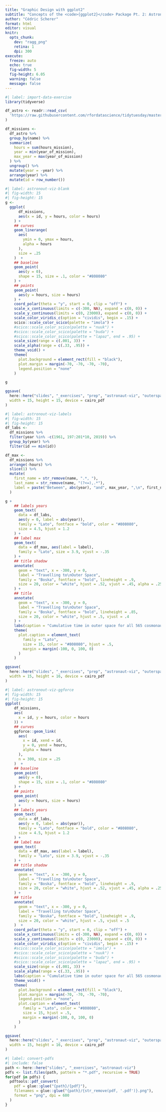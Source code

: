 ```yaml
---
title: "Graphic Design with ggplot2"
subtitle: "Concepts of the <code>{ggplot2}</code> Package Pt. 2: Astronaut Viz Exercise 1"
author: "Cédric Scherer"
format: html
editor: visual
knitr:
  opts_chunk: 
    dev: "ragg_png"
    retina: 1
    dpi: 300
execute:
  freeze: auto
  echo: true
  fig-width: 5
  fig-height: 6.05
  warning: false
  message: false
---
```


```r
#| label: import-data-exercise
library(tidyverse)

df_astro <- readr::read_csv(
  'https://raw.githubusercontent.com/rfordatascience/tidytuesday/master/data/2020/2020-07-14/astronauts.csv'
)

df_missions <-
  df_astro %>% 
  group_by(name) %>% 
  summarize(
    hours = sum(hours_mission),
    year = min(year_of_mission),
    max_year = max(year_of_mission)
  ) %>% 
  ungroup() %>% 
  mutate(year = -year) %>% 
  arrange(year) %>% 
  mutate(id = row_number())
```


```r
#| label: astronout-viz-blank
#| fig-width: 15
#| fig-height: 15
g <- 
  ggplot(
      df_missions,
      aes(x = id, y = hours, color = hours)
    ) +
    ## curves
    geom_linerange(
      aes(
        ymin = 0, ymax = hours,
        alpha = hours
      ),
      size = .25
    )  +
    ## baseline
    geom_point(
      aes(y = 0),  
      shape = 15, size = .1, color = "#808080"
    ) +
    ## points
    geom_point(
      aes(y = hours, size = hours)
    ) +
    coord_polar(theta = "y", start = 0, clip = "off") +
    scale_x_continuous(limits = c(-300, NA), expand = c(0, 0)) +
    scale_y_continuous(limits = c(0, 23000), expand = c(0, 0)) +
    scale_color_viridis_c(option = "cividis", begin = .15) +
    scico::scale_color_scico(palette = "imola") +
    #scico::scale_color_scico(palette = "nuuk") +
    #scico::scale_color_scico(palette = "buda") +
    #scico::scale_color_scico(palette = "lapaz", end = .95) +
    scale_size(range = c(.001, 3)) +
    scale_alpha(range = c(.33, .95)) +
    theme_void() +
    theme(
      plot.background = element_rect(fill = "black"),
      plot.margin = margin(-70, -70, -70, -70),
      legend.position = "none"
    )

g

ggsave(
  here::here("slides", "_exercises", "prep", "astronaut-viz", "outerspace-rstudioconf-blank-imola.pdf"), 
  width = 15, height = 15, device = cairo_pdf
)
```


```r
#| label: astronout-viz-labels
#| fig-width: 15
#| fig-height: 15
df_labs <- 
  df_missions %>% 
  filter(year %in% -c(1961, 197:201*10, 2019)) %>% 
  group_by(year) %>% 
  filter(id == min(id))

df_max <-
  df_missions %>% 
  arrange(-hours) %>% 
  slice(1) %>% 
  mutate(
    first_name = str_remove(name, ".*, "),
    last_name = str_remove(name, "(?<=),.*"),
    label = paste("Between", abs(year), "and", max_year, ",\n", first_name, last_name, "has spent\n", format(hours, big.mark = ','), "hours in space.\nThat's roughly", round(hours / 24, 0), "days!")
  ) 

g +
    ## labels years
    geom_text(
      data = df_labs,
      aes(y = 0, label = abs(year)),
      family = "Lato", fontface = "bold", color = "#808080",
      size = 4.5, hjust = 1.2
    ) +
    ## label max
    geom_text(
      data = df_max, aes(label = label),
      family = "Lato", size = 3.9, vjust = -.35
    ) +
    ## title shadow
    annotate(
      geom = "text", x = -300, y = 0, 
      label = "Travelling to\nOuter Space", 
      family = "Boska", fontface = "bold", lineheight = .9,
      size = 20, color = "white", hjust = .52, vjust = .45, alpha = .25
    ) +
    ## title 
    annotate(
      geom = "text", x = -300, y = 0, 
      label = "Travelling to\nOuter Space", 
      family = "Boska", fontface = "bold", lineheight = .85,
      size = 20, color = "white", hjust = .5, vjust = .4
    ) +
    labs(caption = "Cumulative time in outer space for all 565 cosmonauts and astronauts who participated\nin space missions between April 23, 1961 and January 15, 2020, sorted by the year of their first mission.\n\nGraphic: Cédric Scherer • Data: Stavnichuk & Corlett 2020 (DOI: 10.17632/86tsnnbv2w.1)") +
    theme(
      plot.caption = element_text(
        family = "Lato", 
        size = 15, color = "#808080", hjust = .5,
        margin = margin(-100, 0, 100, 0)
      )
    )

ggsave(
  here::here("slides", "_exercises", "prep", "astronaut-viz", "outerspace-rstudioconf-labels-imola.pdf"), 
  width = 15, height = 16, device = cairo_pdf
)
```


```r
#| label: astronout-viz-ggforce
#| fig-width: 15
#| fig-height: 15
ggplot(
    df_missions,
    aes(
      x = id, y = hours, color = hours
    )) +
    ## curves
    ggforce::geom_link(
      aes(
        x = id, xend = id,
        y = 0, yend = hours,
        alpha = hours
      ),
      n = 300, size = .25
    )  +
    ## baseline
    geom_point(
      aes(y = 0), 
      shape = 15, size = .1, color = "#808080"
    ) +
    ## points
    geom_point(
      aes(y = hours, size = hours)
    ) +
    ## labels years
    geom_text(
      data = df_labs,
      aes(y = 0, label = abs(year)),
      family = "Lato", fontface = "bold", color = "#808080",
      size = 4.5, hjust = 1.2
    ) +
    ## label max
    geom_text(
      data = df_max, aes(label = label),
      family = "Lato", size = 3.9, vjust = -.35
    ) +
    ## title shadow
    annotate(
      geom = "text", x = -300, y = 0, 
      label = "Travelling to\nOuter Space", 
      family = "Boska", fontface = "bold", lineheight = .9,
      size = 20, color = "white", hjust = .52, vjust = .45, alpha = .25
    ) +
    ## title 
    annotate(
      geom = "text", x = -300, y = 0, 
      label = "Travelling to\nOuter Space", 
      family = "Boska", fontface = "bold", lineheight = .9,
      size = 20, color = "white", hjust = .5, vjust = .5
    )  +
    coord_polar(theta = "y", start = 0, clip = "off") +
    scale_x_continuous(limits = c(-300, NA), expand = c(0, 0)) +
    scale_y_continuous(limits = c(0, 23000), expand = c(0, 0)) +
    scale_color_viridis_c(option = "cividis", begin = .15) +
    #scico::scale_color_scico(palette = "imola") +
    #scico::scale_color_scico(palette = "nuuk") +
    #scico::scale_color_scico(palette = "buda") +
    #scico::scale_color_scico(palette = "lapaz", end = .95) +
    scale_size(range = c(.001, 3)) +
    scale_alpha(range = c(.33, .95)) +
    labs(caption = "Cumulative time in outer space for all 565 cosmonauts and astronauts who participated\nin space missions between April 23, 1961 and January 15, 2020, sorted by the year of their first mission.\n\nGraphic: Cédric Scherer • Data: Stavnichuk & Corlett 2020 (DOI: 10.17632/86tsnnbv2w.1)") +
    theme_void() +
    theme(
      plot.background = element_rect(fill = "black"),
      plot.margin = margin(-70, -70, -70, -70),
      legend.position = "none",
      plot.caption = element_text(
        family = "Lato", color = "#808080", 
        size = 15, hjust = .5,
        margin = margin(-100, 0, 100, 0)
      )
    )

ggsave(
  here::here("slides", "_exercises", "prep", "astronaut-viz", "outerspace-rstudioconf-ggforce-imola.pdf"), 
  width = 15, height = 16, device = cairo_pdf
)
```


```r
#| label: convert-pdfs
#| include: false
path <- here::here("slides", "_exercises", "astronaut-viz")
pdfs <- list.files(path, pattern = "*.pdf", recursive = TRUE)
for(pdf in pdfs) {
  pdftools::pdf_convert(
    pdf = glue::glue("{path}/{pdf}"), 
    filenames = glue::glue("{path}/{str_remove(pdf, '.pdf')}.png"),
    format = "png", dpi = 600
  )
}
```
